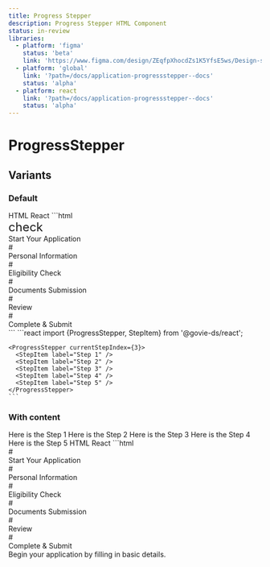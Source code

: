 ```yaml
---
title: Progress Stepper
description: Progress Stepper HTML Component
status: in-review
libraries:
  - platform: 'figma'
    status: 'beta'
    link: 'https://www.figma.com/design/ZEqfpXhocdZs1K5YfsE5ws/Design-system?node-id=4429-6239'
  - platform: 'global'
    link: '?path=/docs/application-progressstepper--docs'
    status: 'alpha'
  - platform: react
    link: '?path=/docs/application-progressstepper--docs'
    status: 'alpha'
---
```


# ProgressStepper

## Variants

### Default

<ComponentContainer>
  <ProgressStepper currentStepIndex={3}>
    <StepItem label="Step 1" />
    <StepItem label="Step 2" />
    <StepItem label="Step 3" />
    <StepItem label="Step 4" />
    <StepItem label="Step 5" />
  </ProgressStepper>
</ComponentContainer>

<Tabs id="tab1">
  <TabList>
    <TabItem value="tab11" checked>
      HTML
    </TabItem>
    <TabItem value="tab12">React</TabItem>
  </TabList>
  <TabPanel value="tab11">
    ```html
    <div data-testid="progress-stepper" class="gi-progress-stepper" data-orientation="horizontal" role="list" aria-live="polite">
   <div class="gi-w-full">
      <div class="gi-relative">
         <div class="gi-progress-stepper-step-container" data-orientation="horizontal" data-current="false" data-completed="true" data-next="false" data-indicator="hashtag" role="listitem" aria-labelledby="step-label-1">
            <div class="gi-progress-stepper-step"><span data-testid="govie-icon" role="presentation" class="gi-block material-symbols-outlined" style="font-size: 24px;">check</span></div>
            <div class="gi-progress-stepper-step-label" data-orientation="horizontal" id="step-label-1">Start Your Application</div>
         </div>
         <div data-orientation="horizontal" data-next="false" data-completed="true" data-current="false" class="gi-progress-stepper-step-connector" aria-hidden="true"><span></span></div>
      </div>
   </div>
   <div class="gi-w-full">
      <div class="gi-relative">
         <div class="gi-progress-stepper-step-container" data-orientation="horizontal" data-current="true" data-completed="false" data-next="false" data-indicator="hashtag" role="listitem" aria-labelledby="step-label-2">
            <div class="gi-progress-stepper-step">#</div>
            <div class="gi-progress-stepper-step-label" data-orientation="horizontal" id="step-label-2">Personal Information</div>
         </div>
         <div data-orientation="horizontal" data-next="false" data-completed="false" data-current="true" class="gi-progress-stepper-step-connector" aria-hidden="true"><span></span><span></span></div>
      </div>
   </div>
   <div class="gi-w-full">
      <div class="gi-relative">
         <div class="gi-progress-stepper-step-container" data-orientation="horizontal" data-current="false" data-completed="false" data-next="true" data-indicator="hashtag" role="listitem" aria-labelledby="step-label-3">
            <div class="gi-progress-stepper-step">#</div>
            <div class="gi-progress-stepper-step-label" data-orientation="horizontal" id="step-label-3">Eligibility Check</div>
         </div>
         <div data-orientation="horizontal" data-next="true" data-completed="false" data-current="false" class="gi-progress-stepper-step-connector" aria-hidden="true"><span></span></div>
      </div>
   </div>
   <div class="gi-w-full">
      <div class="gi-relative">
         <div class="gi-progress-stepper-step-container" data-orientation="horizontal" data-current="false" data-completed="false" data-next="true" data-indicator="hashtag" role="listitem" aria-labelledby="step-label-4">
            <div class="gi-progress-stepper-step">#</div>
            <div class="gi-progress-stepper-step-label" data-orientation="horizontal" id="step-label-4">Documents Submission</div>
         </div>
         <div data-orientation="horizontal" data-next="true" data-completed="false" data-current="false" class="gi-progress-stepper-step-connector" aria-hidden="true"><span></span></div>
      </div>
   </div>
   <div class="gi-w-full">
      <div class="gi-relative">
         <div class="gi-progress-stepper-step-container" data-orientation="horizontal" data-current="false" data-completed="false" data-next="true" data-indicator="hashtag" role="listitem" aria-labelledby="step-label-5">
            <div class="gi-progress-stepper-step">#</div>
            <div class="gi-progress-stepper-step-label" data-orientation="horizontal" id="step-label-5">Review</div>
         </div>
         <div data-orientation="horizontal" data-next="true" data-completed="false" data-current="false" class="gi-progress-stepper-step-connector" aria-hidden="true"><span></span></div>
      </div>
   </div>
   <div class="gi-w-full">
      <div class="gi-relative">
         <div class="gi-progress-stepper-step-container" data-orientation="horizontal" data-current="false" data-completed="false" data-next="true" data-indicator="hashtag" role="listitem" aria-labelledby="step-label-6">
            <div class="gi-progress-stepper-step">#</div>
            <div class="gi-progress-stepper-step-label" data-orientation="horizontal" id="step-label-6">Complete &amp; Submit</div>
         </div>
      </div>
   </div>
</div>
    ```
  </TabPanel>
  <TabPanel value="tab12">
    ```react 
    import {ProgressStepper, StepItem} from '@govie-ds/react';

    <ProgressStepper currentStepIndex={3}>
      <StepItem label="Step 1" />
      <StepItem label="Step 2" />
      <StepItem label="Step 3" />
      <StepItem label="Step 4" />
      <StepItem label="Step 5" />
    </ProgressStepper>
    ```

  </TabPanel>
</Tabs>

### With content

<ComponentContainer>
  <ProgressStepper currentStepIndex={3}>
    <StepItem label="Step 1">Here is the Step 1</StepItem>
    <StepItem label="Step 2">Here is the Step 2</StepItem>
    <StepItem label="Step 3">Here is the Step 3</StepItem>
    <StepItem label="Step 4">Here is the Step 4</StepItem>
    <StepItem label="Step 5">Here is the Step 5</StepItem>
  </ProgressStepper>
</ComponentContainer>

<Tabs id="tab2">
  <TabList>
    <TabItem value="tab21" checked>
      HTML
    </TabItem>
    <TabItem value="tab22">React</TabItem>
  </TabList>
  <TabPanel value="tab21">
    ```html
   <div class="gi-flex gi-w-full gi-justify-start gi-items-start gi-flex-col gi-flex-nowrap" role="region" aria-label="Items Stacked" data-testid="govie-stack" style="height: 100%;">
    <div class="gi-w-full">
        <div data-testid="progress-stepper" class="gi-progress-stepper" data-orientation="horizontal" role="list" aria-live="polite">
          <div class="gi-w-full">
              <div class="gi-relative">
                <div class="gi-progress-stepper-step-container" data-orientation="horizontal" data-current="true" data-completed="false" data-next="false" data-indicator="hashtag" role="listitem" aria-labelledby="step-label-1">
                    <div class="gi-progress-stepper-step">#</div>
                    <div class="gi-progress-stepper-step-label" data-orientation="horizontal" id="step-label-1">Start Your Application</div>
                </div>
                <div data-orientation="horizontal" data-next="false" data-completed="false" data-current="true" class="gi-progress-stepper-step-connector" aria-hidden="true"><span></span><span></span></div>
              </div>
          </div>
          <div class="gi-w-full">
              <div class="gi-relative">
                <div class="gi-progress-stepper-step-container" data-orientation="horizontal" data-current="false" data-completed="false" data-next="true" data-indicator="hashtag" role="listitem" aria-labelledby="step-label-2">
                    <div class="gi-progress-stepper-step">#</div>
                    <div class="gi-progress-stepper-step-label" data-orientation="horizontal" id="step-label-2">Personal Information</div>
                </div>
                <div data-orientation="horizontal" data-next="true" data-completed="false" data-current="false" class="gi-progress-stepper-step-connector" aria-hidden="true"><span></span></div>
              </div>
          </div>
          <div class="gi-w-full">
              <div class="gi-relative">
                <div class="gi-progress-stepper-step-container" data-orientation="horizontal" data-current="false" data-completed="false" data-next="true" data-indicator="hashtag" role="listitem" aria-labelledby="step-label-3">
                    <div class="gi-progress-stepper-step">#</div>
                    <div class="gi-progress-stepper-step-label" data-orientation="horizontal" id="step-label-3">Eligibility Check</div>
                </div>
                <div data-orientation="horizontal" data-next="true" data-completed="false" data-current="false" class="gi-progress-stepper-step-connector" aria-hidden="true"><span></span></div>
              </div>
          </div>
          <div class="gi-w-full">
              <div class="gi-relative">
                <div class="gi-progress-stepper-step-container" data-orientation="horizontal" data-current="false" data-completed="false" data-next="true" data-indicator="hashtag" role="listitem" aria-labelledby="step-label-4">
                    <div class="gi-progress-stepper-step">#</div>
                    <div class="gi-progress-stepper-step-label" data-orientation="horizontal" id="step-label-4">Documents Submission</div>
                </div>
                <div data-orientation="horizontal" data-next="true" data-completed="false" data-current="false" class="gi-progress-stepper-step-connector" aria-hidden="true"><span></span></div>
              </div>
          </div>
          <div class="gi-w-full">
              <div class="gi-relative">
                <div class="gi-progress-stepper-step-container" data-orientation="horizontal" data-current="false" data-completed="false" data-next="true" data-indicator="hashtag" role="listitem" aria-labelledby="step-label-5">
                    <div class="gi-progress-stepper-step">#</div>
                    <div class="gi-progress-stepper-step-label" data-orientation="horizontal" id="step-label-5">Review</div>
                </div>
                <div data-orientation="horizontal" data-next="true" data-completed="false" data-current="false" class="gi-progress-stepper-step-connector" aria-hidden="true"><span></span></div>
              </div>
          </div>
          <div class="gi-w-full">
              <div class="gi-relative">
                <div class="gi-progress-stepper-step-container" data-orientation="horizontal" data-current="false" data-completed="false" data-next="true" data-indicator="hashtag" role="listitem" aria-labelledby="step-label-6">
                    <div class="gi-progress-stepper-step">#</div>
                    <div class="gi-progress-stepper-step-label" data-orientation="horizontal" id="step-label-6">Complete &amp; Submit</div>
                </div>
              </div>
          </div>
        </div>
        <div class="gi-h-full">
          <div class="gi-pt-2 gi-flex gi-w-full gi-justify-start gi-items-start gi-flex-col gi-gap-2 gi-flex-nowrap" role="region" aria-label="Items Stacked" data-testid="govie-stack" style="height: 100%;">Begin your application by filling in basic details.</div>
        </div>
    </div>
    <div class="gi-pt-3 gi-flex gi-w-full gi-justify-start gi-items-start gi-flex-row gi-gap-3 gi-flex-nowrap" role="region" aria-label="Items Stacked" data-testid="govie-stack" style="height: 100%;"><button class="gi-btn gi-btn-primary gi-btn-regular">Next</button></div>
  </div>
    ```
  </TabPanel>
  <TabPanel value="tab22">
    ```react 
    import {ProgressStepper, StepItem} from '@govie-ds/react';

    <ProgressStepper currentStepIndex={3}>
       <StepItem label="Step 1">Here is the Step 1</StepItem>
      <StepItem label="Step 2">Here is the Step 2</StepItem>
      <StepItem label="Step 3">Here is the Step 3</StepItem>
      <StepItem label="Step 4">Here is the Step 4</StepItem>
      <StepItem label="Step 5">Here is the Step 5</StepItem>
    </ProgressStepper>
    ```

  </TabPanel>
</Tabs>

### Vertically

<ComponentContainer>
  <ProgressStepper currentStepIndex={3} orientation="vertical">
    <StepItem label="Step 1" />
    <StepItem label="Step 2" />
    <StepItem label="Step 3" />
    <StepItem label="Step 4" />
    <StepItem label="Step 5" />
  </ProgressStepper>
</ComponentContainer>

<Tabs id="tab3">
  <TabList>
    <TabItem value="tab31" checked>
      HTML
    </TabItem>
    <TabItem value="tab32">React</TabItem>
  </TabList>
  <TabPanel value="tab31">
    ```html
   <div data-testid="progress-stepper" class="gi-progress-stepper" data-orientation="vertical" role="list" aria-live="polite">
    <div class="gi-w-full">
        <div class="gi-relative">
          <div class="gi-progress-stepper-step-container" data-orientation="vertical" data-current="false" data-completed="true" data-next="false" data-indicator="hashtag" role="listitem" aria-labelledby="step-label-1">
              <div class="gi-progress-stepper-step"><span data-testid="govie-icon" role="presentation" class="gi-block material-symbols-outlined" style="font-size: 24px;">check</span></div>
              <div class="gi-progress-stepper-step-label" data-orientation="vertical" id="step-label-1">Step 1</div>
          </div>
          <div data-orientation="vertical" data-next="false" data-completed="true" data-current="false" class="gi-progress-stepper-step-connector" aria-hidden="true"><span></span></div>
        </div>
    </div>
    <div class="gi-w-full">
        <div class="gi-relative">
          <div class="gi-progress-stepper-step-container" data-orientation="vertical" data-current="false" data-completed="true" data-next="false" data-indicator="hashtag" role="listitem" aria-labelledby="step-label-2">
              <div class="gi-progress-stepper-step"><span data-testid="govie-icon" role="presentation" class="gi-block material-symbols-outlined" style="font-size: 24px;">check</span></div>
              <div class="gi-progress-stepper-step-label" data-orientation="vertical" id="step-label-2">Step 2</div>
          </div>
          <div data-orientation="vertical" data-next="false" data-completed="true" data-current="false" class="gi-progress-stepper-step-connector" aria-hidden="true"><span></span></div>
        </div>
    </div>
    <div class="gi-w-full">
        <div class="gi-relative">
          <div class="gi-progress-stepper-step-container" data-orientation="vertical" data-current="false" data-completed="true" data-next="false" data-indicator="hashtag" role="listitem" aria-labelledby="step-label-3">
              <div class="gi-progress-stepper-step"><span data-testid="govie-icon" role="presentation" class="gi-block material-symbols-outlined" style="font-size: 24px;">check</span></div>
              <div class="gi-progress-stepper-step-label" data-orientation="vertical" id="step-label-3">Step 3</div>
          </div>
          <div data-orientation="vertical" data-next="false" data-completed="true" data-current="false" class="gi-progress-stepper-step-connector" aria-hidden="true"><span></span></div>
        </div>
    </div>
    <div class="gi-w-full">
        <div class="gi-relative">
          <div class="gi-progress-stepper-step-container" data-orientation="vertical" data-current="true" data-completed="false" data-next="false" data-indicator="hashtag" role="listitem" aria-labelledby="step-label-4">
              <div class="gi-progress-stepper-step">#</div>
              <div class="gi-progress-stepper-step-label" data-orientation="vertical" id="step-label-4">Step 4</div>
          </div>
          <div data-orientation="vertical" data-next="false" data-completed="false" data-current="true" class="gi-progress-stepper-step-connector" aria-hidden="true"><span></span><span></span></div>
        </div>
    </div>
    <div class="gi-w-full">
        <div class="gi-relative">
          <div class="gi-progress-stepper-step-container" data-orientation="vertical" data-current="false" data-completed="false" data-next="true" data-indicator="hashtag" role="listitem" aria-labelledby="step-label-5">
              <div class="gi-progress-stepper-step">#</div>
              <div class="gi-progress-stepper-step-label" data-orientation="vertical" id="step-label-5">Step 5</div>
          </div>
        </div>
    </div>
  </div>
    ```
  </TabPanel>
  <TabPanel value="tab32">
    ```react 
    import {ProgressStepper, StepItem} from '@govie-ds/react';

    <ProgressStepper currentStepIndex={3} orientation="vertical">
      <StepItem label="Step 1" />
      <StepItem label="Step 2" />
      <StepItem label="Step 3" />
      <StepItem label="Step 4" />
      <StepItem label="Step 5" />
    </ProgressStepper>
    ```

  </TabPanel>
</Tabs>

## Usage

### Best Practices

- Use Progress Stepper to guide users through a linear workflow or process.
- Display clear labels for each step to provide context and direction.

## When to use this component

- Use Progress Stepper when guiding users through a multi-step process (e.g., filling out forms, completing onboarding steps, or navigating a wizard).

## When not to use this component

- Avoid using Progress Stepper when the steps do not follow a sequential flow or are non-linear.

<ComponentStatusBlock componentId="progress-stepper" />
